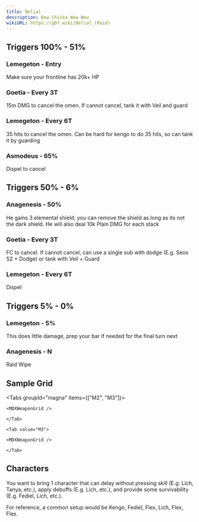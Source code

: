 ```yaml
---
title: Belial
description: Bow Chicka Wow Wow
wikiURL: https://gbf.wiki/Belial_(Raid)
---
```



## Triggers 100% - 51%

### Lemegeton - Entry

Make sure your frontline has 20k+ HP

### Goetia - Every 3T

15m DMG to cancel the omen.
If cannot cancel, tank it with Veil and guard

### Lemegeton - Every 6T

35 hits to cancel the omen.
Can be hard for kengo to do 35 hits, so can tank it by guarding

### Asmodeus - 65%

Dispel to cancel

## Triggers 50% - 6%

### Anagenesis - 50%

He gains 3 elemental shield, you can remove the shield as long as its not the dark shield.
He will also deal 10k Plain DMG for each stack

### Goetia - Every 3T

FC to cancel.
If cannot cancel, can use a single sub with dodge (E.g. Seox S2 + Dodge) or tank with Veil + Guard

### Lemegeton - Every 6T

Dispel

## Triggers 5% - 0%

### Lemegeton - 5%

This does little damage, prep your bar if needed for the final turn next

### Anagenesis - N

Raid Wipe

## Sample Grid

<Tabs groupId="magna" items={["M2", "M3"]}>
	<Tab value="M2">

    <MDXWeaponGrid />

    </Tab>

    <Tab value="M3">

    <MDXWeaponGrid />

    </Tab>

</Tabs>

## Characters

You want to bring 1 character that can delay without pressing skill (E.g. Lich, Tanya, etc.),
apply debuffs (E.g. Lich, etc.),
and provide some survivability (E.g. Fediel, Lich, etc.).

For reference, a common setup would be Kengo, Fediel, Flex, Lich, Flex, Flex.

